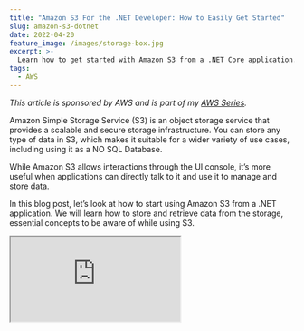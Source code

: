 ```yaml
---
title: "Amazon S3 For the .NET Developer: How to Easily Get Started"
slug: amazon-s3-dotnet
date: 2022-04-20
feature_image: /images/storage-box.jpg
excerpt: >-
  Learn how to get started with Amazon S3 from a .NET Core application. We will learn how to store and retrieve data from the storage, important concepts to be aware of while using S3.
tags:
  - AWS
---
```

_This article is sponsored by AWS and is part of my [AWS Series](/tag/aws/)._

Amazon Simple Storage Service (S3) is an object storage service that provides a scalable and secure storage infrastructure. You can store any type of data in S3, which makes it suitable for a wider variety of use cases, including using it as a NO SQL Database.

While Amazon S3 allows interactions through the UI console, it’s more useful when applications can directly talk to it and use it to manage and store data.

In this blog post, let’s look at how to start using Amazon S3 from a .NET application. We will learn how to store and retrieve data from the storage, essential concepts to be aware of while using S3.

<iframe src="https://www.youtube.com/embed/3sdTztvaxhg" />

## Basic Concepts

When using S3, two standard terms that you will come across often are **Buckets and Objects.**

### Bucket

A **Bucket** is a container for Objects and is required to start adding Objects to S3 storage. The default Service Quota allows the creation of up to 100 buckets. This is a soft limit and can be [increased on request](https://docs.aws.amazon.com/general/latest/gr/aws_service_limits.html). Buckets are identified using a name that must be globally unique across all AWS and not specific to your account. It’s generally good to prefix names with your application/organization names to make names more unique. Bucket naming must also follow specific [naming rules.](https://docs.aws.amazon.com/AmazonS3/latest/userguide/bucketnamingrules.html)

### **Objects**

Any data/file stored in S3 is referred to as an Object. It is the fundamental entity stored in S3. An object consists of the data and associated metadata. The Object's name is referred to as Key and uniquely identifies it within a bucket.

## Amazon S3 & .NET

Amazon S3 allows programmatic access via [REST API](https://docs.aws.amazon.com/AmazonS3/latest/API/Welcome.html) and provides SDKs for popular languages.

To get started using the SDK, let’s create a sample application. The sample application I am using is a default ASP NET Core Web API (.NET Core 6) template created using Visual Studio. It has a `WeatherForecastController` with a `GET` endpoint by default.

For .NET, the [AWSSDK.S3 NuGet package](https://www.nuget.org/packages/AWSSDK.S3/) can be used to connect and interact with S3. You can find the [source code for the library here](https://github.com/aws/aws-sdk-net/tree/master/sdk/src/Services/S3). Install the NuGet package.

To import weather data information into our application, let’s add a new `POST` endpoint to upload weather data files (as `IFormFile`). As we upload the files, it’s good to persist these files for later background processing, especially if these are time-consuming tasks.

We can store these files in Amazon S3 to process them later in a background process.

### Create Bucket

To store the files in Amazon S3, we need to create a Bucket to hold our files.

You can create Buckets - once-off from the console UI, from the application, using CloudFormation templates (or IAC) through your build deploy pipeline, etc.

In this case, let’s see how we can create a bucket using .NET code.

Using the `AmazonS3Client` from the NuGet package, we can connect to Amazon S3 and perform various functions.

<iframe src="https://www.youtube.com/embed/ukam37umkQc" />

I use the Shared AWS Credentials stored on my local machine to authenticate with my AWS account. When deployed to AWS, it will use the IAM permissions configured for the application (if running on AWS itself).

Using the `PutBucketAsync` method on the S3 Client, we can pass a `PutBucketRequest` specifying the `BucketName` and the region for the Bucket.

```csharp
private const string BucketName = "weather-forecast-rahul-youtube";

[HttpPost]
public async Task Post(IFormFile file)
{
    var s3client = new AmazonS3Client();
    var bucketRequest = new PutBucketRequest()
    {
        BucketName = BucketName,
        UseClientRegion = true
    };
    await s3Client.PutBucketAsync(bucketRequest);
}

```

The above code creates a new Bucket, provided no bucket exists with the same `BucketName`.

The above `POST` endpoint will error out the second time it’s run since the  Bucket exists after the first run. You cannot create a Bucket again with the same name.

So any time you are creating a Bucket in code, it’s a good idea to check if a Bucket already exists with the same name.

The `AmazonS3Util` class as part of the same NuGet package provides the `DoesS3BucketExistV2Async` method to check if a `BucketName` already exists or not. Using that, we can conditionally create a new Bucket only if it does not already exist.

```csharp
var bucketExists = await AmazonS3Util.DoesS3BucketExistV2Async(s3Client, BucketName);
if (!bucketExists)
{
   / Create Bucket
}

```

### Upload File

Objects are uploaded to S3 into a Bucket. The `AmazonS3Client` also provides methods to manage Objects.

The `PutObjectAsync` method takes a `PutObjectRequest` to upload a file to S3.

```csharp
var objectRequest = new PutObjectRequest()
{
    BucketName = BucketName,
    Key = formFile.FileName,
    InputStream = formFile.OpenReadStream()
};
var reponse = await s3Client.PutObjectAsync(objectRequest);

```

At the minimum, the request must contain the _BucketName, Key, and data (InputStream)_ when uploading a new object. This creates a new Object in the specified Bucket.

The key uniquely identifies the Object in the Bucket and is required for all interactions with the specific Object.

### Versioning

If you upload a new Object with the same key, it will overwrite the existing file. When creating Buckets, you can enable [Versioning](https://docs.aws.amazon.com/AmazonS3/latest/userguide/Versioning.html). In this case, any new Object uploaded with the same key will be added as the latest version of that Object. The old Object will still be available if you use the specific version identifier when getting the particular Object version.

Depending on your application and use cases, you can either overwrite the same file or append unique codes to the file name to ensure they don’t overwrite existing files. Prefixing with a DateTime stamp or a unique GUID or database identifiers etc., are items you can append to ensure file uniqueness.

### Hierarchical Storage

Amazon S3 has a flat data structure. You have a Bucket, and within that, you have Objects with a key. However, you can introduce logical hierarchies by using the ‘/’ delimiter.

![Folders and files in Amazon S3 is a logical hierarchy using / as a delimiter in Object key names. When creating files from .NET prefix with the appropriate logical grouping.](/images/amazon-s3-hierarchy-folder-structure.jpg)

The AWS Console uses the delimiter in Object key names to group them as folders, as shown above. When creating files, make sure to prefix the name with the appropriate logical grouping followed by ‘/’. You can also do multi-level grouping, allowing folders inside folders (e.g., _Projects/Amazon S3/VideoScript.txt_).

### Object Metadata

An Object uploaded to S3 also has associated metadata, which are sets of name-value pairs. There are two kinds of metadata

-   **System-defined metadata** → These are properties maintained by Amazon itself. Within this, some can be modified only by Amazon, and some that the user can set.

[Storage Class](https://docs.aws.amazon.com/AmazonS3/latest/userguide/storage-class-intro.html) is an example of system-defined metadata that can be updated by a user as well. Storage Class, by default is set to S3 Standard, and it impacts the [pricing for S3 usage](https://aws.amazon.com/s3/pricing/). Based on the usage scenario and performance requirement, you can choose from the [different storage classes available](https://docs.aws.amazon.com/AmazonS3/latest/userguide/storage-class-intro.html#sc-compare).

-   **User-defined metadata** → Optional set of user-provided key value. It is useful to store additional information along with the Object in S3. User-defined metadata names must begin with "x-amz-meta-”.

User-defined metadata can be added from the AWS Console or when creating the Object in code, as shown below.

```csharp
...
objectRequest.Metadata.Add("Test", "New Meta");
var reponse = await s3Client.PutObjectAsync(objectRequest);

```

### Retrieving Files

Depending on your use case, you can retrieve single files or as a list.

Given an Object key name, the `GetObjectAsync` method takes in the Bucket name and the key to retrieve the file, as shown below.

```csharp
[HttpGet("getFile", Name = "GetWeatherForecastFile")]
public async Task<IActionResult> GetFile(string fileName)
{
    var s3client = new AmazonS3Client();
    var file = await s3client.GetObjectAsync(BucketName, fileName);
    return File(file.ResponseStream, file.Headers.ContentType);
}

```

The above code directly streams the content back to an API request. You can also download the contents to memory and process them if required. This is useful in machine-to-machine file-based processing scenarios.

```csharp
using var reader = new StreamReader(file.ResponseStream);
var contents = await reader.ReadToEndAsync();

```

Amazon S3 also supports retrieving files in bulk. If you want to process all files under a given logical folder hierarchy, you can use the `ListObjectsV2Async` method.

```csharp
var request = new ListObjectsV2Request()
{
    BucketName = BucketName,
    Prefix = prefix
};
var response= await client.ListObjectsV2Async(request);

```

### Presigned URLs

By default, all Objects uploaded to S3 are private. Using Presigned URLs, you can share files in the Bucket. You can attach different policies to the URL generated based on which you can restrict access to the file.

```csharp
var presignRequest = new GetPreSignedUrlRequest()
{
    BucketName = BucketName,
    Key = objectKey,
    Expires = DateTime.UtcNow.AddSeconds(300),
};
var presignedUrlResponse=  s3Client.GetPreSignedURL(presignRequest);

```

The above code generated a Presigned URL that expires in 300 seconds. Anyone with the URL can access the Object in that Bucket during that time.

### Delete Object

To delete an existing Object, we only need the key and the Bucket name. Using the `DeleteObjectAsync` method, we can delete an Object from the Bucket.

```csharp
[HttpDelete]
public async void Delete(string fileName)
{
    var response = await s3Client.DeleteObjectAsync(BucketName, fileName);
}

```

To protect against accidental deletes or to keep backups, you can [enable Versioning on the Bucket](https://docs.aws.amazon.com/AmazonS3/latest/userguide/DeletingObjectVersions.html). When versioned deleting an Object is only a soft delete, you can retrieve the Object using the specific version identifier.

## Dependency Injection

<iframe src="https://www.youtube.com/embed/YR6HkvNBpX4" />

To inject the `AmazonS3Client` into our class constructor, we must first register it in our _Program.cs_ class. The [AWSSDK.Extensions.NETCore.Setup](https://www.nuget.org/packages/AWSSDK.Extensions.NETCore.Setup/) NuGet package provides extensions methods to register AWS Service classes.

```csharp
builder.Services.AddAWSService<IAmazonS3>();

```

With the IAmazonS3 interface registered in the Service Collection, we can inject it into our class via the constructor, as shown below.

```csharp
public WeatherForecastController(
    IAmazonS3 s3Client,
    ILogger<WeatherForecastController> logger)
{
    this.s3Client = s3Client;
    this.logger = logger;
}

```

You can use the injected `s3Client`instance in all the functions instead of creating a new instance of `AmazonS3Client` every time.

I hope this helps you to get started with Amazon S3 from a .NET application.

_Photo by [Lia Trevarthen](https://unsplash.com/@melodi2?utm_source=unsplash&utm_medium=referral&utm_content=creditCopyText) on [Unsplash](https://unsplash.com/s/photos/storage?utm_source=unsplash&utm_medium=referral&utm_content=creditCopyText)_